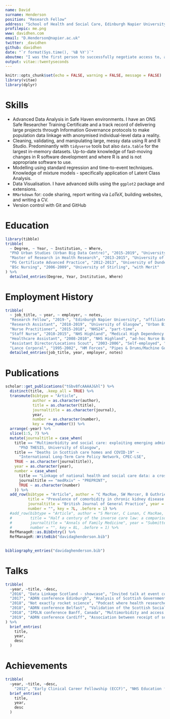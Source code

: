 ```yaml
---
name: David
surname: Henderson
position: "Research Fellow"
address: "School of Health and Social Care, Edinburgh Napier University"
profilepic: me.png
www: davidhen.com
email: "D.Henderson@napier.ac.uk"
twitter: _davidhen
github: davidhen
date: "`r format(Sys.time(), '%B %Y')`"
aboutme: "I was the first person to successfully negotiate access to, and produce results from, a national linked health and social care dataset for research in Scotland. I have expert knowledge on administrative social care data here. My current post with the Scottish Centre of Administrative Data Research builds on the dataset created as part of my PhD at the Urban Big Data Centre in Glasgow. In light of the COVID-19 pandemic, I have led a team of experts in acquring a new research dataset for investigating mortality in care homes. Furthermore, I advise a group on care home data and analytics administered through Public Health Scotland to provide expertise to the Scottish Government. I am a registered Nurse and until recently worked part-time for NHS 24 as a Nurse Practitioner. Previous nursing experience included Medical High Dependency and Acute Medical Admissions at Raigmore Hospital in Inverness. This clincal knowledge and experience has proved invaluable when wrangling complex healthcare datasets e.g. prescribing and unscheduled care"
output: vitae::twentyseconds
---
```


```r
knitr::opts_chunk$set(echo = FALSE, warning = FALSE, message = FALSE)
library(vitae)
library(dplyr)
```


# Skills
 * Advanced Data Analysis in Safe Haven environments. I have an ONS Safe Researcher Training Certificate and a track record of delivering large projects through Information Governance protocols to make population data linkage with anonymised individual-level data a reality.
 * Cleaning, validating, and manipulating large, messy data using R and R Studio. Predominantly with `tidyverse` tools but also `data.table` for the largest in-memory datasets. Up-to-date knowledge of fast-moving changes in R software development and where R is and is not appropriate software to use.
 * Modelling using standard regression and time-to-event techniques. Knowledge of mixture models - specifically application of Latent Class Analysis. 
 * Data Visualisation. I have advanced skills using the `ggplot2` package and extensions.
 * `RMarkdown` for: code sharing, report writing via $LaTeX$, building websites, and writing a CV.
 * Version control with Git and GitHub

\bigskip
\bigskip


# Education

```r
library(tibble)
tribble(
  ~ Degree, ~ Year, ~ Institution, ~ Where,
  "PhD Urban Studies (Urban Big Data Centre)", "2015-2019", "University of Glasgow", "Viva passed with no corrections 16th Dec 2019",
  "Master of Research in Health Research", "2013-2015", "University of Stirling", "with Merit",
  "PG Certificate Advanced Practice", "2012-2013", "University of Dundee", "",
  "BSc Nursing", "2006-2009", "University of Stirling", "with Merit"
) %>% 
  detailed_entries(Degree, Year, Institution, Where)
```

\bigskip
\bigskip

# Employment History

```r
tribble(
  ~ job_title, ~ year, ~ employer, ~ notes,
  "Research Fellow", "2019-", "Edinburgh Napier University", "affiliated with Scottish Centre for Administrative Data Research",
  "Research Assistant", "2018-2019", "University of Glasgow", "Urban Big Data Centre",
  "Nurse Practitioner", "2015-2018", "NHS24", "part-time",
  "Staff Nurse", "2010-2015", "NHS Highland", "Medical High Dependency Unit, Acute Medical Admissions Unit, Cardiology step-down",
  "Healthcare Assistant", "2008-2010", "NHS Highland", "ad-hoc Nurse Bank",
  "Assistant Director/Locations Scout", "2003-2006", "Self-employed", "various drama productions",
  "Lance Corporal", "1995-2002", "HM Forces", "Pipes & Drums/Machine Gun platoon, 1st Bn The Highlanders (Seaforth, Gordons and Camerons)") %>% 
  detailed_entries(job_title, year, employer, notes)
```

\bigskip
\bigskip

# Publications

```r
scholar::get_publications("tGbv8fcAAAAJ&hl") %>% 
  distinct(title, .keep_all = TRUE) %>%
  transmute(bibtype = "Article", 
            author = as.character(author),
            title = as.character(title),
            journaltitle = as.character(journal), 
            year, 
            number = as.character(number),
            key = row_number()) %>% 
  arrange(-year) %>% 
  slice(1:5, 7) %>%
  mutate(journaltitle = case_when(
    title == "Multimorbidity and social care: exploiting emerging administrative data sources in Scotland" ~ 
      "PhD THESIS, University of Glasgow",
    title == "Deaths in Scottish care homes and COVID-19" ~ 
      "International Long-Term Care Policy Network, CPEC-LSE",
    TRUE ~ as.character(journaltitle)),
    year = as.character(year),
    number = case_when(
      title == "Linkage of national health and social care data: a cross-sectional study of multimorbidity and social care use in people aged over 65 years in Scotland" ~ "afaa134",
      journaltitle == "medRxiv" ~ "PREPRINT",
      TRUE ~ as.character(number)
    )) %>% 
  add_row(bibtype = "Article", author = "C MacRae, SW Mercer, B Guthrie, D Henderson",
          title = "Prevalence of comorbidity in chronic kidney disease: a large cross-sectional study",
          journaltitle = "British Journal of General Practice", year = "In Press", 
          number = "", key = 7L, .before = 1) %>%
  #add_row(bibtype = "Article", author = "S Mercer, C Lunan, C MacRae, D Henderson, B Fitzpatrick, J Reilly",
  #        title = "Half a century of the inverse care law: a comparison of general practitioner job satisfaction and patient satisfaction in deprived and affluent areas of Scotland at national level",
  #        journaltitle = "Annals of Family Medicine", year = "Submitted", 
  #        number = "", key = 8L, .before = 1) %>%
  RefManageR::as.BibEntry() %>% 
  RefManageR::WriteBib("davidaghenderson.bib")
  

bibliography_entries("davidaghenderson.bib")
```

\bigskip
\bigskip

# Talks

```r
tribble(
  ~year, ~title, ~desc,
  "2016", "Data Linkage Scotland - showcase", "Invited talk at event co-hosted by Farr Institute, ADRC-S, and UBDC",
  "2017", "ADRN conference Edinburgh", "Analysis of Scottish Government Open Social Care Data",
  "2018", "Not exactly rocket science", "Podcast where health researchers are invited to explain their research to non-health researchers",
  "2018", "ADRN conference Belfast", "Validation of the Scottish Social Care Survey using data from Renfrewshire Council",
  "2018", "IPDLN conference Banff, Canada", "Multimorbidity and access to social care: exploiting emerging administrative data sources in Scotland",
  "2019", "ADRN conference Cardiff", "Association between receipt of social care and multimorbidity: evidence from a population-sized cohort in Scotland"
) %>% 
  brief_entries(
    title,
    year, 
    desc
  )
```

\bigskip
\bigskip

# Achievements

```r
tribble(
  ~year, ~title, ~desc,
    "2012", "Early Clinical Career Fellowship (ECCF)", "NHS Education for Scotland fellowship offering an opportunity for highly enthusiastic,talented and motivated nurses and midwives to develop personally, professionally and academically, at an early stage in their career") %>% 
  brief_entries(
    title,
    year, 
    desc
  )
```



